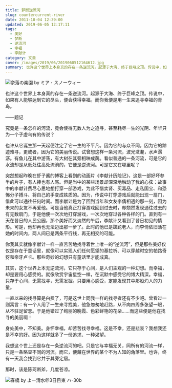 ```yaml
---
title: 梦断逆流河
slug: countercurrent-river
date: 2011-10-04 12:39:00
updated: 2019-06-05 12:17:11
tags:
  - 美好
  - 梦断
  - 逆流河
  - 幸福
  - 李献计
category: 文章
cover: /images/2019/06/2019060512164612.jpg
summary: 也许这个世界上本身真的存在一条逆流河。起源于大海、终于巨峰之顶。传说中，如果有人能够达到它的尽头，便会获得幸福。而你我便是用一生来追寻幸福的青鸟。
---
```


![奈落の楽園 by ミア・スノーウィー](/images/2019/06/2019060512135888.jpg)

<NeteasePlayer id={1295704234} />

也许这个世界上本身真的存在一条逆流河。起源于大海、终于巨峰之顶。传说中，如果有人能够达到它的尽头，便会获得幸福。而你我便是用一生来追寻幸福的青鸟。

——题记

究竟是一条怎样的河流，竟会使得无数人为之追寻，甚至耗尽一生的光阴、年华只为一个子虚乌有的传说？

也许从它诞生那一天起便注定了它一生的不平凡。因为它的与众不同，因为它的踪迹难寻，更或者，因为它的美丽传说。试曾想这样一条河流，波光潋滟，水声潺潺。有鱼儿在其中游荡，有大树在其旁相映成荫。看似普通的一条河流，可是它的水流却是从低处往高处流淌的，它便是逆流河。可是它又在哪里呢？

突然想起昨晚在虾子酱的博客上看到的动画片《李献计历险记》，这是一部好坏参半的片子，有人捧也有人骂。但是当中的某些场景却深深地触动了我的心弦：故事中的李献计费尽心思地想打穿一部游戏，为此不惜卖肾、买毒品、走私国宝、和恐怖分子搏斗、将自己的手变成铁质的。因为，传说中打穿游戏后就能出现一扇门，借此可以通往任何时间。而李献计是为了回到当年和女友李倩相遇的那一刻，因为未来的女友不再爱他。可是当他真正打穿游戏回到过去时，却颓然发现通往过去的有无数扇门，于是他便一次次地打穿游戏，一次次地穿过各种各样的门。直到有一天在昔日的人民公园，那个美好而又淡然的午后，李献计又看到了昔日初见的情形。可是，他却再也无法迈出那一步了。此时的他已是蹉跎老人，而李倩依旧活在她的时间内，两人间已是两条平行线，再无相交的可能。

你我其实就像李献计一样一直苦苦地找寻着世上唯一的“逆流河”，但是那些美好仅仅是存在于童话里，就像可以实现人们任何愿望的基拉祈、可以穿越时空的帕路奇犽和帝牙卢卡。那些奇妙的幻想只有童话里才能成真。

其实，这个世界上本无逆流河，它只存于心间，是人们主观的一种幻想。而幸福，却是要用心感受的。就像欣赏宇宙星空一样，在沉默中感受它的博大精深。幸福，只存于心间，无需找寻，无需发掘。只要用心感受，定能发现其中那股灼人的力量。

一直以来的找寻算是白费了，可是这世上同我一样的找寻者还有不少吧。曾看过一则寓言：有一个人用了一生来寻找美，他急匆匆地赶路，从不向四周多张望一眼，从不驻足留恋。于是他错过了绚丽的晚霞、色彩鲜艳的花朵……而这些便是他在找寻的美丽啊！

身处美中，不知美。身怀幸福，却苦苦找寻幸福。这是不幸，还是悲哀？我想我还是不幸的好。因为这样就多了一份追求、一种渴望。

我想这个世上还是存在一条逆流河的吧。只是它与幸福无关，同所有的河流一样，只是一条略显不同的河流。而它，便藏在世界的某个不为人知的角落里。也许，终有一天我会找到它并于其旁定居。

那时，该是陈珂断斧，几度苍凉。

![春橋 by よー清水@3日目東 ハ-30b](/images/2019/06/2019060512145995.jpg)
